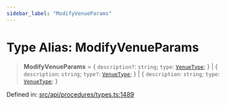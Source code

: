 ```yaml
---
sidebar_label: "ModifyVenueParams"
---
```


# Type Alias: ModifyVenueParams

> **ModifyVenueParams** = \{ `description?`: `string`; `type`: [`VenueType`](../../../entities/Venue/types/enumerations/VenueType.mdx); \} \| \{ `description`: `string`; `type?`: [`VenueType`](../../../entities/Venue/types/enumerations/VenueType.mdx); \} \| \{ `description`: `string`; `type`: [`VenueType`](../../../entities/Venue/types/enumerations/VenueType.mdx); \}

Defined in: [src/api/procedures/types.ts:1489](https://github.com/PolymeshAssociation/polymesh-sdk/blob/bee6a2fe7a8ce5db42a6982e793782182cde2153/src/api/procedures/types.ts#L1489)
